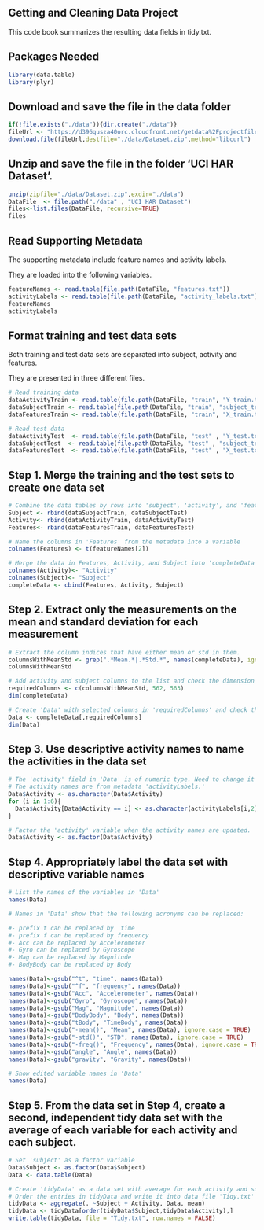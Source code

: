 ## Getting and Cleaning Data Project

This code book summarizes the resulting data fields in tidy.txt.

## Packages Needed
```{r library}
library(data.table)
library(plyr)
```

## Download and save the file in the data folder
```{r download}
if(!file.exists("./data")){dir.create("./data")}
fileUrl <- "https://d396qusza40orc.cloudfront.net/getdata%2Fprojectfiles%2FUCI%20HAR%20Dataset.zip"
download.file(fileUrl,destfile="./data/Dataset.zip",method="libcurl")
```

## Unzip and save the file in the folder 'UCI HAR Dataset'.
```{r unzip}
unzip(zipfile="./data/Dataset.zip",exdir="./data")
DataFile  <- file.path("./data" , "UCI HAR Dataset")
files<-list.files(DataFile, recursive=TRUE)
files
```

## Read Supporting Metadata

The supporting metadata include feature names and activity labels. 

They are loaded into the following variables.

```{r Metadata}
featureNames <- read.table(file.path(DataFile, "features.txt"))
activityLabels <- read.table(file.path(DataFile, "activity_labels.txt"), header = FALSE)
featureNames
activityLabels
```

## Format training and test data sets

Both training and test data sets are separated into subject, activity and features. 

They are presented in three different files.

```{r Format}
# Read training data
dataActivityTrain <- read.table(file.path(DataFile, "train", "Y_train.txt"),header = FALSE)
dataSubjectTrain <- read.table(file.path(DataFile, "train", "subject_train.txt"),header = FALSE)
dataFeaturesTrain <- read.table(file.path(DataFile, "train", "X_train.txt"),header = FALSE)

# Read test data
dataActivityTest  <- read.table(file.path(DataFile, "test" , "Y_test.txt" ),header = FALSE)
dataSubjectTest  <- read.table(file.path(DataFile, "test" , "subject_test.txt"),header = FALSE)
dataFeaturesTest  <- read.table(file.path(DataFile, "test" , "X_test.txt" ),header = FALSE)
```

## Step 1. Merge the training and the test sets to create one data set
```{r Merge}
# Combine the data tables by rows into 'subject', 'activity', and 'features'
Subject <- rbind(dataSubjectTrain, dataSubjectTest)
Activity<- rbind(dataActivityTrain, dataActivityTest)
Features<- rbind(dataFeaturesTrain, dataFeaturesTest)

# Name the columns in 'Features' from the metadata into a variable
colnames(Features) <- t(featureNames[2])

# Merge the data in Features, Activity, and Subject into 'completeData'
colnames(Activity)<- "Activity"
colnames(Subject)<- "Subject"
completeData <- cbind(Features, Activity, Subject)
```

## Step 2. Extract only the measurements on the mean and standard deviation for each measurement

```{r Extract}
# Extract the column indices that have either mean or std in them.
columnsWithMeanStd <- grep(".*Mean.*|.*Std.*", names(completeData), ignore.case=TRUE)
columnsWithMeanStd

# Add activity and subject columns to the list and check the dimension of 'completeData"
requiredColumns <- c(columnsWithMeanStd, 562, 563)
dim(completeData)

# Create 'Data' with selected columns in 'requiredColumns' and check the dimension of 'requiredColumns'.
Data <- completeData[,requiredColumns]
dim(Data)
```

## Step 3. Use descriptive activity names to name the activities in the data set

```{r Renames}
# The 'activity' field in 'Data' is of numeric type. Need to change it to character type in order to accept activity names.
# The activity names are from metadata 'activityLabels.'
Data$Activity <- as.character(Data$Activity)
for (i in 1:6){
  Data$Activity[Data$Activity == i] <- as.character(activityLabels[i,2])
}

# Factor the 'activity' variable when the activity names are updated.
Data$Activity <- as.factor(Data$Activity)
```

## Step 4. Appropriately label the data set with descriptive variable names

```{r Label}
# List the names of the variables in 'Data'
names(Data)

# Names in 'Data' show that the following acronyms can be replaced:

#- prefix t can be replaced by  time
#- prefix f can be replaced by frequency
#- Acc can be replaced by Accelerometer
#- Gyro can be replaced by Gyroscope
#- Mag can be replaced by Magnitude
#- BodyBody can be replaced by Body

names(Data)<-gsub("^t", "time", names(Data))
names(Data)<-gsub("^f", "frequency", names(Data))
names(Data)<-gsub("Acc", "Accelerometer", names(Data))
names(Data)<-gsub("Gyro", "Gyroscope", names(Data))
names(Data)<-gsub("Mag", "Magnitude", names(Data))
names(Data)<-gsub("BodyBody", "Body", names(Data))
names(Data)<-gsub("tBody", "TimeBody", names(Data))
names(Data)<-gsub("-mean()", "Mean", names(Data), ignore.case = TRUE)
names(Data)<-gsub("-std()", "STD", names(Data), ignore.case = TRUE)
names(Data)<-gsub("-freq()", "Frequency", names(Data), ignore.case = TRUE)
names(Data)<-gsub("angle", "Angle", names(Data))
names(Data)<-gsub("gravity", "Gravity", names(Data))

# Show edited variable names in 'Data'
names(Data)
```

## Step 5. From the data set in Step 4, create a second, independent tidy data set with the average of each variable for each activity and each subject.

```{r Tidy}
# Set 'subject' as a factor variable
Data$Subject <- as.factor(Data$Subject)
Data <- data.table(Data)

# Create 'tidyData' as a data set with average for each activity and subject. 
# Order the entries in tidyData and write it into data file 'Tidy.txt' that contains the processed data.
tidyData <- aggregate(. ~Subject + Activity, Data, mean)
tidyData <- tidyData[order(tidyData$Subject,tidyData$Activity),]
write.table(tidyData, file = "Tidy.txt", row.names = FALSE)
```
